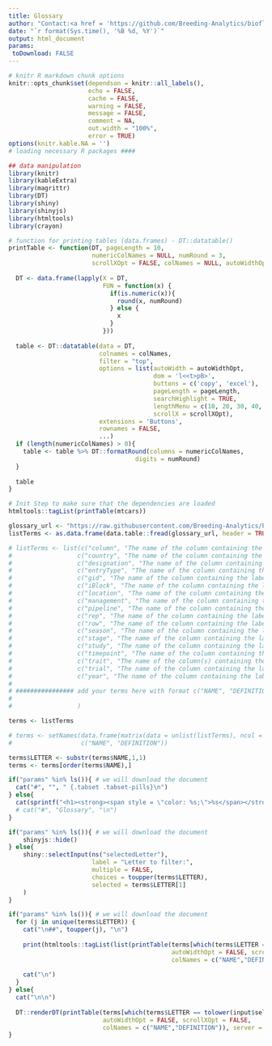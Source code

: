 ```yaml
---
title: Glossary
author: "Contact:<a href = 'https://github.com/Breeding-Analytics/bioflow' target = '_blank'>Breeding Analytics Team, OneCGIAR</a> breedinganalytics@cgiar.org"
date: "`r format(Sys.time(), '%B %d, %Y')`"  
output: html_document
params:
 toDownload: FALSE
---
```


```r
# knitr R markdown chunk options
knitr::opts_chunk$set(dependson = knitr::all_labels(),
                      echo = FALSE,
                      cache = FALSE,
                      warning = FALSE,
                      message = FALSE,
                      comment = NA,
                      out.width = "100%",
                      error = TRUE)
options(knitr.kable.NA = '')
# loading necessary R packages ####

## data manipulation
library(knitr)
library(kableExtra)
library(magrittr)
library(DT)
library(shiny)
library(shinyjs)
library(htmltools)
library(crayon)
```

```r

# function for printing tables (data.frames) - DT::datatable()
printTable <- function(DT, pageLength = 10, 
                       numericColNames = NULL, numRound = 3, 
                       scrollXOpt = FALSE, colNames = NULL, autoWidthOpt = FALSE,...) {
  
  DT <- data.frame(lapply(X = DT, 
                          FUN = function(x) {
                            if(is.numeric(x)){
                              round(x, numRound)
                            } else {
                              x
                            }
                          }))
  
  table <- DT::datatable(data = DT, 
                         colnames = colNames,
                         filter = "top", 
                         options = list(autoWidth = autoWidthOpt,
                                        dom = 'l<<t>pB>', 
                                        buttons = c('copy', 'excel'),
                                        pageLength = pageLength,
                                        searchHighlight = TRUE,
                                        lengthMenu = c(10, 20, 30, 40, 50),
                                        scrollX = scrollXOpt),
                         extensions = 'Buttons',
                         rownames = FALSE,
                         ...)
  if (length(numericColNames) > 0){
    table <- table %>% DT::formatRound(columns = numericColNames,
                                   digits = numRound)
  }
  
  table
}
```

```r
# Init Step to make sure that the dependencies are loaded
htmltools::tagList(printTable(mtcars))
```

```r

glossary_url <- "https://raw.githubusercontent.com/Breeding-Analytics/bioflow/main/inst/app/www/example/glossary.csv"
listTerms <- as.data.frame(data.table::fread(glossary_url, header = TRUE))

# listTerms <- list(c("column", "The name of the column containing the labels of the column coordinates for each record within an study."),
#                  c("country", "The name of the column containing the labels listing the countries where a trial was carried out (e.g., Nigeria, Mexico, etc.)."),
#                  c("designation", "The name of the column containing the labels of the individuals tested in the environments (e.g., Borlaug123, IRRI-154, Campeon, etc. )."),
#                  c("entryType", "The name of the column containing the labels of the genotype category (check, tester, entry, etc.)."),
#                  c("gid", "The name of the column containing the labels with the unique numerical identifier used within the database management system."),
#                  c("iBlock", "The name of the column containing the labels of the incomplete blocks within an study."), 
#                  c("location", "The name of the column containing the labels listing the locations within a country when a trial was carried out (e.g., Obregon, Toluca, etc.)."),
#                  c("management", "The name of the column containing the labels listing the unique occurrences of a management (e.g., drought, irrigated, etc.) nested in a trial, nested in a year, country, location."),
#                  c("pipeline", "The name of the column containing the labels describing the breeding effort to satisfy a market segment (e.g., Direct seeded late maturity irrigated)."),
#                  c("rep", "The name of the column containing the labels of the replicates or big blocks within an study (year-season-country-location-trial concatenation)."),
#                  c("row", "The name of the column containing the labels of the row coordinates for each record within an study."),
#                  c("season", "The name of the column containing the labels listing the season when a trial was carried out (e.g., dry-season, wet-season, etc.)."),
#                  c("stage", "The name of the column containing the labels describing the stages of phenotypic evaluation (e.g., Stage 1, PYT, etc.)."),
#                  c("study", "The name of the column containing the labels listing the unique occurrences of a trial nested in a year, country, location."),
#                  c("timepoint", "The name of the column containing the labels listing the timepoints from time series."),
#                  c("trait", "The name of the column(s) containing the numerical traits to be analyzed."),
#                  c("trial", "The name of the column containing the labels listing the trial of experiment randomized."),
#                  c("year", "The name of the column containing the labels listing the year when a trial was carried out (e.g., 2024).")
#           
# ################ add your terms here with format c("NAME", "DEFINITION") ################
#                  
#                  )
```

```r
terms <- listTerms

# terms <- setNames(data.frame(matrix(data = unlist(listTerms), ncol = 2, byrow = TRUE)), 
#                   c("NAME", "DEFINITION"))

terms$LETTER <- substr(terms$NAME,1,1)
terms <- terms[order(terms$NAME),]
```

```r
if("params" %in% ls()){ # we will download the document
  cat("#", "", " {.tabset .tabset-pills}\n")
} else{
  cat(sprintf("<h1><strong><span style = \"color: %s;\">%s</span></strong></h1>\n\n", "darkcyan", "Glossary"))
  # cat("#", "Glossary", "\n")
}
```

```r

if("params" %in% ls()){ # we will download the document
    shinyjs::hide()
} else{
    shiny::selectInput(ns("selectedLetter"), 
                       label = "Letter to filter:", 
                       multiple = FALSE,
                       choices = toupper(terms$LETTER),
                       selected = terms$LETTER[1]
    )
}
```

```r
if("params" %in% ls()){ # we will download the document
  for (j in unique(terms$LETTER)) {
    cat("\n##", toupper(j), "\n")
    
    print(htmltools::tagList(list(printTable(terms[which(terms$LETTER == j),-c(3)],
                                             autoWidthOpt = FALSE, scrollXOpt = FALSE,
                                             colNames = c("NAME","DEFINITION")))))
    
    cat("\n")
  }
} else{
  cat("\n\n")
  
  DT::renderDT(printTable(terms[which(terms$LETTER == tolower(input$selectedLetter)),-c(3)],
                          autoWidthOpt = FALSE, scrollXOpt = FALSE,
                          colNames = c("NAME","DEFINITION")), server = FALSE)
}
```
